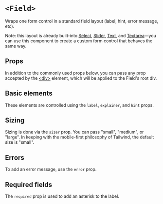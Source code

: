 


<Meta of={Stories} />

# `<Field>`

Wraps one form control in a standard field layout (label, hint, error message,
etc).

Note: this layout is already built-into
[Select](/docs/form-controls-select--docs/),
[Slider](/docs/form-controls-slider--docs/),
[Text](/docs/form-controls-text--docs/), and
[Textarea](/docs/form-controls-textarea--docs/)—you can use this component to
create a custom form control that behaves the same way.

<FakeCanvas>
  <Field
    label="A label"
    explainer="An explainer"
    error="An error message!"
    hint="A hint"
    sizer={Field.sizer.medium}
  >
    <FormControlPlaceholder />
  </Field>
</FakeCanvas>

<TableOfContents />

## Props

In addition to the commonly used props below, you can pass any prop accepted by
the [&lt;div&gt;](htps://react.dev/reference/react-dom/components/common)
element, which will be applied to the Field's root div.

<ArgTypes of={Field} sort="requiredFirst" />

## Basic elements

These elements are controlled using the `label`, `explainer`, and `hint` props.

<Canvas of={Stories.Basic} sourceState="shown" />

## Sizing

Sizing is done via the `sizer` prop. You can pass "small", "medium", or "large".
In keeping with the mobile-first philosophy of Tailwind, the default size is
"small".

<Canvas of={Stories.AllSizes} />

## Errors

To add an error message, use the `error` prop.

<Canvas of={Stories.Error} />

## Required fields

The `required` prop is used to add an asterisk to the label.

<Canvas of={Stories.Required} />
